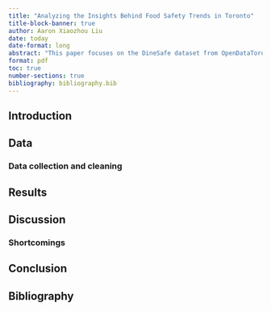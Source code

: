 ```yaml
---
title: "Analyzing the Insights Behind Food Safety Trends in Toronto"
title-block-banner: true
author: Aaron Xiaozhou Liu
date: today
date-format: long
abstract: "This paper focuses on the DineSafe dataset from OpenDataToronto to fully explore the food safety inspections that took place in Toronto. The use of temporal and geospatial analysis helps us to find the reason behind the seasonal trends, spatial patterns, and hotspots of non-compliance. It also gives us an idea of the current status of food safety in the city. We also compare inspection results by facility types, isolate factors determining compliance, monitor rating variation trend, and analyze inconsistencies between official information and public perception data. The results of our research provide various beneficiaries, including policy makers, officials of public health, and foodservice industry stakeholders, with useful information that can be used to improve food safety regulations and guarantee secure dining experiences to residents of Toronto."
format: pdf
toc: true
number-sections: true
bibliography: bibliography.bib
---
```


\newpage
## Introduction

\newpage
## Data


### Data collection and cleaning

## Results

## Discussion

### Shortcomings


\newpage
## Conclusion

\newpage
## Bibliography